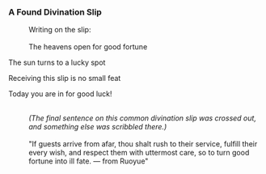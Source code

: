 ===A Found Divination Slip===
:Writing on the slip:
:<br />The heavens open for good fortune
:
The sun turns to a lucky spot
:
Receiving this slip is no small feat
:
Today you are in for good luck!
:<br />''(The final sentence on this common divination slip was crossed out, and something else was scribbled there.)''
:<br />"If guests arrive from afar, thou shalt rush to their service, fulfill their every wish, and respect them with uttermost care, so to turn good fortune into ill fate. &mdash; from Ruoyue"
